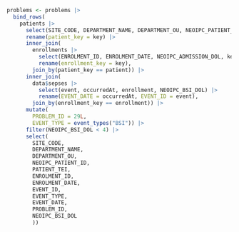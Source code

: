 ```r
problems <- problems |>
  bind_rows(
    patients |>
      select(SITE_CODE, DEPARTMENT_NAME, DEPARTMENT_OU, NEOIPC_PATIENT_ID, PATIENT_TEI, key) |>
      rename(patient_key = key) |>
      inner_join(
        enrollments |>
          select(ENROLMENT_ID, ENROLMENT_DATE, NEOIPC_ADMISSION_DOL, key, patient) |>
          rename(enrollment_key = key),
        join_by(patient_key == patient)) |>
      inner_join(
        data$sepses |>
          select(event, occurredAt, enrollment, NEOIPC_BSI_DOL) |>
          rename(EVENT_DATE = occurredAt, EVENT_ID = event),
        join_by(enrollment_key == enrollment)) |>
      mutate(
        PROBLEM_ID = 29L,
        EVENT_TYPE = event_types("BSI")) |>
      filter(NEOIPC_BSI_DOL < 4) |>
      select(
        SITE_CODE,
        DEPARTMENT_NAME,
        DEPARTMENT_OU,
        NEOIPC_PATIENT_ID,
        PATIENT_TEI,
        ENROLMENT_ID,
        ENROLMENT_DATE,
        EVENT_ID,
        EVENT_TYPE,
        EVENT_DATE,
        PROBLEM_ID,
        NEOIPC_BSI_DOL
        ))
```
